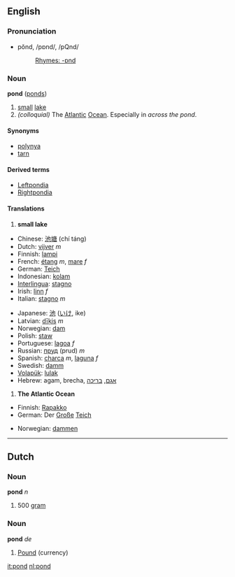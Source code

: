 ==English==
===Pronunciation===
*pŏnd, /pɒnd/, /pQnd/
*:[[Rhymes:English:-ɒnd|Rhymes: -ɒnd]]

===Noun===
'''pond''' ([[ponds]])

#<!--DefNSmallLake--> [[small]] [[lake]]
#<!--DefAtlOcean--> ''(colloquial)'' The [[Atlantic]] [[Ocean]].  Especially in ''across the pond''. 

====Synonyms====
*[[polynya]]
*[[tarn]]

====Derived terms====
*[[Leftpondia]]
*[[Rightpondia]]

==== Translations ====
#<!--DefNSmallLake--> '''small lake'''
{{top}}
*Chinese: [[池塘]] (chí táng)
*Dutch: [[vijver]] ''m''
*Finnish: [[lampi]]
*French: [[étang]] ''m'', [[mare]] ''f''
*German: [[Teich]] 
*Indonesian: [[kolam]]
*[[Interlingua]]: [[stagno]]
*Irish: [[linn]] ''f'' 
*Italian: [[stagno]] ''m''
{{mid}}
*Japanese: [[池]] ([[いけ]], ike)
*Latvian: [[dīķis]] ''m''
*Norwegian: [[dam]]
*Polish: [[staw]]
*Portuguese: [[lagoa]] ''f'' 
*Russian: [[пруд]] (prud) ''m''
*Spanish: [[charca]] ''m'', [[laguna]] ''f'' 
*Swedish: [[damm]]
*[[Volapük]]: [[lulak]]
*Hebrew: agam, brecha, [[:he:אגם|אגם]], [[:he:בריכה|בריכה]]
{{bottom}}

#<!--DefAtlOcean--> '''The Atlantic Ocean'''
{{top}}
*Finnish: [[Rapakko]]
*German: Der [[groß|Große]] [[Teich]]
{{mid}}
*Norwegian: [[dammen]]
{{bottom}}

----
==Dutch==
===Noun===
'''pond''' ''n''

#<!--DefN500g--> 500 [[gram]]

===Noun===
'''pond''' ''de''

#<!--DefNCurrency--> [[Pound]] (currency)

[[it:pond]]
[[nl:pond]]